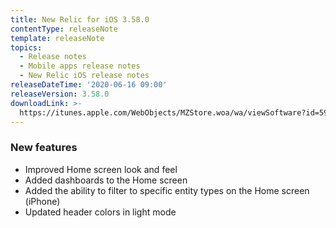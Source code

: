 ```yaml
---
title: New Relic for iOS 3.58.0
contentType: releaseNote
template: releaseNote
topics:
  - Release notes
  - Mobile apps release notes
  - New Relic iOS release notes
releaseDateTime: '2020-06-16 09:00'
releaseVersion: 3.58.0
downloadLink: >-
  https://itunes.apple.com/WebObjects/MZStore.woa/wa/viewSoftware?id=594038638&mt=8
---
```


### New features

* Improved Home screen look and feel
* Added dashboards to the Home screen
* Added the ability to filter to specific entity types on the Home screen (iPhone)
* Updated header colors in light mode
